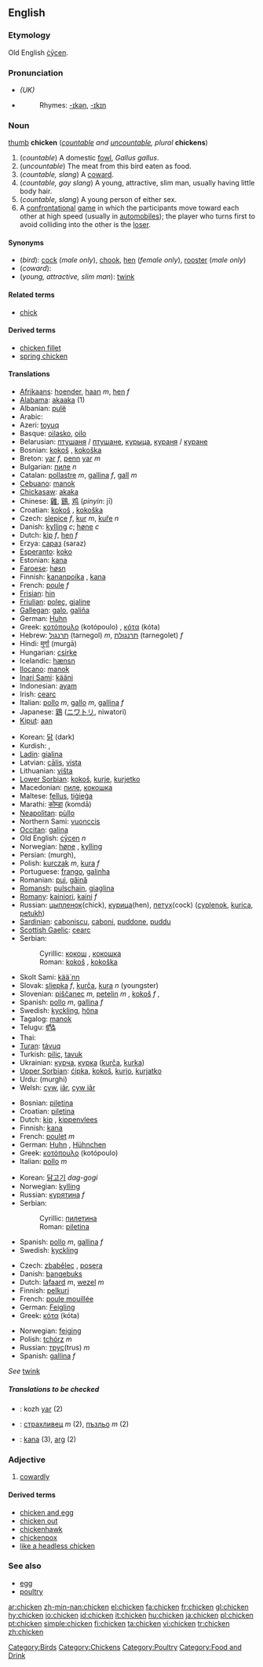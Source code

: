 ==English==
{{wikipedia}}

===Etymology===
Old English [[cycen|ċȳcen]].

===Pronunciation===
{{wikispeciespar|Gallus gallus}}
{{commonspar|Gallus gallus}}
*{{IPA|/'ʧɪkɪn/}} ''(UK)''
*{{audio|en-us-chicken.ogg|Audio (US)}}
*:Rhymes: [[Rhymes:English:-ɪkən|-ɪkən]], [[Rhymes:English:-ɪkɪn|-ɪkɪn]]

===Noun===
[[image:Chicken portrait.jpg|thumb]]
'''chicken''' (''[[countable]] and [[uncountable]], plural'' '''chickens''')

# (''countable'') A domestic [[fowl]], ''Gallus gallus''.
# (''uncountable'') The meat from this bird eaten as food.
# (''countable, slang'') A [[coward]].
# (''countable, gay slang'') A young, attractive, slim man, usually having little body hair.
# (''countable, slang'') A young person of either sex.
# A [[confrontational]] [[game]] in which the participants move toward each other at high speed (usually in [[automobile]]s); the player who turns first to avoid colliding into the other is the [[loser]].

====Synonyms====
*(''bird''): [[cock]] (''male only''), [[chook]], [[hen]] (''female only''), [[rooster]] (''male only'')
*(''coward''):
*(''young, attractive, slim man''): [[twink]]

====Related terms====
*[[chick]]

====Derived terms====
*[[chicken fillet]]
*[[spring chicken]]

====Translations====

{{trans-top|bird}}
*[[Afrikaans]]: [[hoender]], [[haan]] ''m'', [[hen]] ''f''
*[[Alabama]]: [[akaaka]] (1)
*Albanian: [[pulë]]
*Arabic: {{ARchar|[[دّجاج]]}}
*Azeri: [[toyuq]]
*Basque: [[oilasko]], [[oilo]]
*Belarusian: [[птушаня]] / [[птушане]], [[курыца]], [[кураня]] / [[куране]]
*Bosnian: [[kokoš#Bosnian|kokoš]] {{f}}, [[kokoška#Bosnian|kokoška]] {{f}}
*Breton: [[yar]] ''f'', [[penn]] [[yar]] ''m''
*Bulgarian: [[пиле]] ''n''
*Catalan: [[pollastre]] ''m'', [[gallina]] ''f'', [[gall]] ''m''
*[[Cebuano]]: [[manok]]
*[[Chickasaw]]: [[akaka]]
*Chinese: [[雞]], [[鷄]], [[鸡]] (''pinyin'': jī)
*Croatian: [[kokoš#Croatian|kokoš]] {{f}}, [[kokoška#Croatian|kokoška]] {{f}}
*Czech: [[slepice]] ''f'',  [[kur]] ''m'', [[kuře]] ''n'' {{italbrac|young}}
*Danish: [[kylling]] ''c''; [[høne]] ''c''
*Dutch: [[kip#Dutch|kip]] ''f'', [[hen#Dutch|hen]] ''f''
*Erzya: [[сараз]] (saraz)
*[[Esperanto]]: [[koko]]
*Estonian: [[kana]]
*[[Faroese]]: [[høsn]]
*Finnish: [[kananpoika]] {{italbrac|young}}, [[kana]] {{italbrac|female}}
*French: [[poule]] ''f''
*[[Frisian]]: [[hin#Frisian|hin]]
*[[Friulian]]: [[poleç]], [[gjaline]]
*[[Gallegan]]: [[galo]], [[galiña]]
*German: [[Huhn]] {{n}}
*Greek: [[κοτόπουλο]] (kotópoulo) {{n}}, [[κότα]] (kóta) {{f}}
*Hebrew: [[תרנגול]] (tarnegol) ''m'', [[תרנגולת]] (tarnegolet) ''f''
*Hindi: [[मुर्गा]] (murgā)
*Hungarian: [[csirke]]
*Icelandic: [[hænsn]]
*[[Ilocano]]: [[manok]]
*[[Inari Sami]]: [[kääni]]
*Indonesian: [[ayam]]
*Irish: [[cearc]]
*Italian: [[pollo]] ''m'', [[gallo]] ''m'', [[gallina]] ''f''
*Japanese: [[鶏]] ([[ニワトリ]], niwatori)
*[[Kiput]]: [[aan]]
{{trans-mid}}
*Korean: [[닭]] (dark)
*Kurdish: {{KUchar|[[مریشک]]}}, {{KUchar|[[مامر]]}}
*[[Ladin]]: [[gialina]]
*Latvian: [[cālis]], [[vista#Latvian|vista]]
*Lithuanian: [[višta]]
*[[Lower Sorbian]]: [[kokoš]], [[kurje]], [[kurjetko]]
*Macedonian: [[пиле]], [[кокошка]]
*Maltese: [[fellus]], [[tiġieġa]]
*Marathi: [[कोम्डा]] (komdā)
*[[Neapolitan]]: [[pùllo]]
*Northern Sami: [[vuonccis]]
*[[Occitan]]: [[galina]]
*Old English: [[cycen|ċȳcen]] ''n''
*Norwegian: [[høne]] {{f}}, [[kylling]] {{m}}
*Persian: {{FAchar|[[مرغ]]}} (murgh), {{FAchar|[[جوجه]]}}
*Polish: [[kurczak]] ''m'', [[kura]] ''f''
*Portuguese: [[frango]], [[galinha]]
*Romanian: [[pui]], [[găină]]
*[[Romansh]]: [[pulschain]], [[giaglina]]
*[[Romany]]: [[kainiori]], [[kaini]] ''f''
*Russian: [[цыпленок]](chick), [[курица]](hen), [[петух]](cock) ([[cyplenok]], [[kurica]], [[petukh]]) '' ''
*[[Sardinian]]: [[caboniscu]], [[caboni]], [[puddone]], [[puddu]]
*[[Scottish Gaelic]]: [[cearc]]
*Serbian: 
*:Cyrillic: [[кокош#Serbian|кокош]] {{f}}, [[кокошка#Serbian|кокошка]] {{f}}
*:Roman: [[kokoš#Serbian|kokoš]] {{f}}, [[kokoška#Serbian|kokoška]] {{f}}
*Skolt Sami: [[kää´nn]]
*Slovak: [[sliepka]] ''f'', [[kurča]], [[kura]] ''n'' (youngster)
*Slovenian: [[piščanec]] ''m'', [[petelin]] ''m'' {{italbrac|male}}, [[kokoš]] ''f'' {{italbrac|female}},
*Spanish: [[pollo]] ''m'', [[gallina]] ''f''
*Swedish: [[kyckling]], [[höna]]
*Tagalog: [[manok]]
*Telugu: [[కోడి]]
*Thai: {{THchar|[[ไก่]]}}
*[[Turan]]: [[távuq]]
*Turkish: [[piliç]], [[tavuk]]
*Ukrainian: [[курча]], [[курка]] ([[kurča]], [[kurka]])
*[[Upper Sorbian]]: [[ćipka]], [[kokoš]], [[kurjo]], [[kurjatko]]
*Urdu: {{URchar|[[مرغى]]}} (murghi)
*Welsh: [[cyw]], [[iâr]], [[cyw iâr]]
{{trans-bottom}}

{{trans-top|meat}}
*Bosnian: [[piletina#Bosnian|piletina]] {{f}}
*Croatian: [[piletina#Croatian|piletina]] {{f}}
*Dutch: [[kip]] {{f}}, [[kippenvlees]] {{n}}
*Finnish: [[kana]]
*French: [[poulet]] ''m''
*German: [[Huhn]] {{n}}, [[Hühnchen]] {{n}}
*Greek: [[κοτόπουλο]] (kotópoulo) {{n}}
*Italian: [[pollo]] ''m''
{{trans-mid}}
*Korean: [[닭고기]] ''dag-gogi''
*Norwegian: [[kylling]] {{m}}
*Russian: [[курятина]] ''f''
*Serbian: 
*:Cyrillic: [[пилетина#Serbian|пилетина]] {{f}}
*:Roman: [[piletina#Serbian|piletina]] {{f}}
*Spanish: [[pollo]] ''m'', [[gallina]] ''f''
*Swedish: [[kyckling]]
{{trans-bottom}}

{{trans-top|coward}}
*Czech: [[zbabělec]] {{m}}, [[posera]] {{m}}
*Danish: [[bangebuks]] {{c}}
*Dutch: [[lafaard#Dutch|lafaard]] ''m'', [[wezel]] ''m''
*Finnish: [[pelkuri]]
*French: [[poule mouillée]] {{f}}
*German: [[Feigling]] {{m}}
*Greek: [[κότα]] (kóta) {{f}}
{{trans-mid}}
*Norwegian: [[feiging]] {{m}}
*Polish: [[tchórz]] ''m''
*Russian: [[трус]](trus) ''m''
*Spanish: [[gallina]] ''f''
{{trans-bottom}}

{{trans-top|young, attractive, slim man}}
''See'' [[twink]]
{{trans-bottom}}

=====Translations to be checked=====
{{checktrans}}
*{{ttbc|Breton}}: kozh [[yar]] (2)
*{{ttbc|Bulgarian}}: [[страхливец]] ''m'' (2), [[пъзльо]] ''m'' (2)
*{{ttbc|Estonian}}: [[kana]] (3), [[arg]] (2)

===Adjective===
{{en-adj}}

# [[cowardly]]

====Derived terms====
*[[chicken and egg]]
*[[chicken out]]
*[[chickenhawk]]
*[[chickenpox]]
*[[like a headless chicken]]

===See also===
*[[egg]]
*[[poultry]]

[[Category:Birds]]
[[Category:Chickens]]
[[Category:Poultry]]
[[Category:Food and Drink]]

[[ar:chicken]]
[[zh-min-nan:chicken]]
[[el:chicken]]
[[fa:chicken]]
[[fr:chicken]]
[[gl:chicken]]
[[hy:chicken]]
[[io:chicken]]
[[id:chicken]]
[[it:chicken]]
[[hu:chicken]]
[[ja:chicken]]
[[pl:chicken]]
[[pt:chicken]]
[[simple:chicken]]
[[fi:chicken]]
[[ta:chicken]]
[[vi:chicken]]
[[tr:chicken]]
[[zh:chicken]]